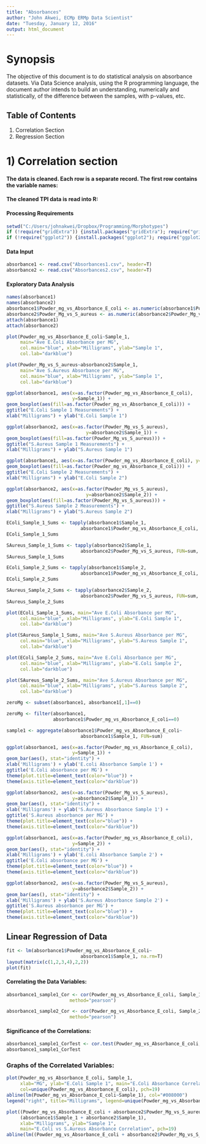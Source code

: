 ```yaml
---
title: "Absorbances"
author: "John Akwei, ECMp ERMp Data Scientist"
date: "Tuesday, January 12, 2016"
output: html_document
---
```


# Synopsis  
The objective of this document is to do statistical analysis on absorbance datasets. Via Data Science analysis, using the R programming language, the document author intends to build an understanding, numerically and statistically, of the difference between the samples, with p-values, etc.  

## Table of Contents  
1) Correlation Section  
2) Regression Section 

# 1) Correlation section  

#### The data is cleaned. Each row is a separate record. The first row contains the variable names:  
#### The cleaned TPI data is read into R: 

#### Processing Requirements  
```r
setwd("C:/Users/johnakwei/Dropbox/Programming/Morphotypes")
if (!require("gridExtra")) {install.packages("gridExtra"); require("gridExtra")}
if (!require("ggplot2")) {install.packages("ggplot2"); require("ggplot2")}
```

#### Data Input  
```r
absorbance1 <- read.csv("Absorbances1.csv", header=T)
absorbance2 <- read.csv("Absorbances2.csv", header=T)
```

#### Exploratory Data Analysis  
```r
names(absorbance1)
names(absorbance2)
absorbance1$Powder_mg_vs_Absorbance_E_coli <- as.numeric(absorbance1$Powder_mg_vs_Absorbance_E_coli)
absorbance2$Powder_Mg_vs_S_aureus <- as.numeric(absorbance2$Powder_Mg_vs_S_aureus)
attach(absorbance1)
attach(absorbance2)

plot(Powder_mg_vs_Absorbance_E_coli~Sample_1,
     main="Ave E.Coli Absorbance per MG",
     col.main="blue", xlab="Milligrams", ylab="Sample 1",
     col.lab="darkblue")

plot(Powder_Mg_vs_S_aureus~absorbance2$Sample_1,
     main="Ave S.Aureus Absorbance per MG",
     col.main="blue", xlab="Milligrams", ylab="Sample 1",
     col.lab="darkblue")

ggplot(absorbance1, aes(x=as.factor(Powder_mg_vs_Absorbance_E_coli),
                        y=Sample_1)) +
geom_boxplot(aes(fill=as.factor(Powder_mg_vs_Absorbance_E_coli))) +
ggtitle("E.Coli Sample 1 Measurements") +
xlab("Milligrams") + ylab("E.Coli Sample 1")

ggplot(absorbance2, aes(x=as.factor(Powder_Mg_vs_S_aureus),
                             y=absorbance2$Sample_1)) +
geom_boxplot(aes(fill=as.factor(Powder_Mg_vs_S_aureus))) +
ggtitle("S.Aureus Sample 1 Measurements") +
xlab("Milligrams") + ylab("S.Aureus Sample 1")

ggplot(absorbance1, aes(x=as.factor(Powder_mg_vs_Absorbance_E_coli), y=Sample_2)) + 
geom_boxplot(aes(fill=as.factor(Powder_mg_vs_Absorbance_E_coli))) +
ggtitle("E.Coli Sample 2 Measurements") +
xlab("Milligrams") + ylab("E.Coli Sample 2")

ggplot(absorbance2, aes(x=as.factor(Powder_Mg_vs_S_aureus),
                             y=absorbance2$Sample_2)) +
geom_boxplot(aes(fill=as.factor(Powder_Mg_vs_S_aureus))) +
ggtitle("S.Aureus Sample 2 Measurements") +
xlab("Milligrams") + ylab("S.Aureus Sample 2")

EColi_Sample_1_Sums <- tapply(absorbance1$Sample_1,
                           absorbance1$Powder_mg_vs_Absorbance_E_coli, FUN=sum, na.rm=T)
EColi_Sample_1_Sums

SAureus_Sample_1_Sums <- tapply(absorbance2$Sample_1,
                           absorbance2$Powder_Mg_vs_S_aureus, FUN=sum, na.rm=T)
SAureus_Sample_1_Sums

EColi_Sample_2_Sums <- tapply(absorbance1$Sample_2,
                           absorbance1$Powder_mg_vs_Absorbance_E_coli, FUN=sum, na.rm=T)
EColi_Sample_2_Sums

SAureus_Sample_2_Sums <- tapply(absorbance2$Sample_2,
                           absorbance2$Powder_Mg_vs_S_aureus, FUN=sum, na.rm=T)
SAureus_Sample_2_Sums

plot(EColi_Sample_1_Sums, main="Ave E.Coli Absorbance per MG",
     col.main="blue", xlab="Milligrams", ylab="E.Coli Sample 1",
     col.lab="darkblue")

plot(SAureus_Sample_1_Sums, main="Ave S.Aureus Absorbance per MG",
     col.main="blue", xlab="Milligrams", ylab="S.Aureus Sample 1",
     col.lab="darkblue")

plot(EColi_Sample_2_Sums, main="Ave E.Coli Absorbance per MG",
     col.main="blue", xlab="Milligrams", ylab="E.Coli Sample 2",
     col.lab="darkblue")

plot(SAureus_Sample_2_Sums, main="Ave S.Aureus Absorbance per MG",
     col.main="blue", xlab="Milligrams", ylab="S.Aureus Sample 2",
     col.lab="darkblue")

zeroMg <- subset(absorbance1, absorbance1[,1]==0)

zeroMg <- filter(absorbance1,
                 absorbance1$Powder_mg_vs_Absorbance_E_coli==0)

sample1 <- aggregate(absorbance1$Powder_mg_vs_Absorbance_E_coli~
                           absorbance1$Sample_1, FUN=sum)

ggplot(absorbance1, aes(x=as.factor(Powder_mg_vs_Absorbance_E_coli),
                        y=Sample_1)) +
geom_bar(aes(), stat="identity") +
xlab('Milligrams') + ylab('E.coli Absorbance Sample 1') +
ggtitle('E.Coli absorbance per MG') +
theme(plot.title=element_text(color="blue")) +
theme(axis.title=element_text(color="darkblue"))

ggplot(absorbance2, aes(x=as.factor(Powder_Mg_vs_S_aureus),
                        y=absorbance2$Sample_1)) +
geom_bar(aes(), stat="identity") +
xlab('Milligrams') + ylab('S.Aureus Absorbance Sample 1') +
ggtitle('S.Aureus absorbance per MG') +
theme(plot.title=element_text(color="blue")) +
theme(axis.title=element_text(color="darkblue"))

ggplot(absorbance1, aes(x=as.factor(Powder_mg_vs_Absorbance_E_coli),
                        y=Sample_2)) +
geom_bar(aes(), stat="identity") +
xlab('Milligrams') + ylab('E.coli Absorbance Sample 2') +
ggtitle('E.Coli absorbance per MG') +
theme(plot.title=element_text(color="blue")) +
theme(axis.title=element_text(color="darkblue"))

ggplot(absorbance2, aes(x=as.factor(Powder_Mg_vs_S_aureus),
                        y=absorbance2$Sample_2)) +
geom_bar(aes(), stat="identity") +
xlab('Milligrams') + ylab('S.Aureus Absorbance Sample 2') +
ggtitle('S.Aureus absorbance per MG') +
theme(plot.title=element_text(color="blue")) +
theme(axis.title=element_text(color="darkblue"))
```

## Linear Regression of Data  
```r
fit <- lm(absorbance1$Powder_mg_vs_Absorbance_E_coli~
                           absorbance1$Sample_1, na.rm=T)
layout(matrix(c(1,2,3,4),2,2))
plot(fit)
```

#### Correlating the Data Variables:  
```r
absorbance1_sample1_Cor <- cor(Powder_mg_vs_Absorbance_E_coli, Sample_1,
                       method="pearson")

absorbance1_sample2_Cor <- cor(Powder_mg_vs_Absorbance_E_coli, Sample_2,
                       method="pearson")
```

#### Significance of the Correlations:  
```r
absorbance1_sample1_CorTest <- cor.test(Powder_mg_vs_Absorbance_E_coli, Sample_1, method="spearman")
absorbance1_sample1_CorTest
```

### Graphs of the Correlated Variables:  
```r
plot(Powder_mg_vs_Absorbance_E_coli, Sample_1,
     xlab="MG", ylab="E.Coli Sample 1", main="E.Coli Absorbance Correlation",
     col=unique(Powder_mg_vs_Absorbance_E_coli), pch=19)
abline(lm(Powder_mg_vs_Absorbance_E_coli~Sample_1), col="#008000")
legend("right", title="Milligrams", legend=unique(Powder_mg_vs_Absorbance_E_coli), col=unique(Powder_mg_vs_Absorbance_E_coli), cex=.5, pch=19)

plot((Powder_mg_vs_Absorbance_E_coli + absorbance2$Powder_Mg_vs_S_aureus),
     (absorbance1$Sample_1 + absorbance2$Sample_1),
     xlab="Milligrams", ylab="Sample 1",
     main="E.Coli vs S.Aureus Absorbance Correlation", pch=19)
abline(lm((Powder_mg_vs_Absorbance_E_coli + absorbance2$Powder_Mg_vs_S_aureus)~(absorbance1$Sample_1 + absorbance2$Sample_1)), col="#008000")
```